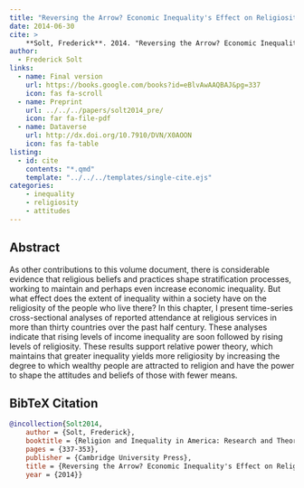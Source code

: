 ```yaml
---
title: "Reversing the Arrow? Economic Inequality's Effect on Religiosity"
date: 2014-06-30
cite: >
    **Solt, Frederick**. 2014. "Reversing the Arrow? Economic Inequality's Effect on Religiosity." In _Religion and Inequality in America: Research and Theory on Religion's Role in Stratification_, L. Keister and D. Sherkat, eds., Cambridge: Cambridge University Press.
author:
  - Frederick Solt
links:
  - name: Final version
    url: https://books.google.com/books?id=eBlvAwAAQBAJ&pg=337
    icon: fas fa-scroll
  - name: Preprint
    url: ../../../papers/solt2014_pre/
    icon: far fa-file-pdf
  - name: Dataverse
    url: http://dx.doi.org/10.7910/DVN/X0AOON
    icon: fas fa-table
listing:
  - id: cite
    contents: "*.qmd"
    template: "../../../templates/single-cite.ejs"
categories:
    - inequality
    - religiosity
    - attitudes
---
```


:::{#cite}
:::

## Abstract
As other contributions to this volume document, there is considerable evidence that religious beliefs and practices shape stratification processes, working to maintain and perhaps even increase economic inequality.  But what effect does the extent of inequality within a society have on the religiosity of the people who live there?  In this chapter, I present time-series cross-sectional analyses of reported attendance at religious services in more than thirty countries over the past half century.  These analyses indicate that rising levels of income inequality are soon followed by rising levels of religiosity.  These results support relative power theory, which maintains that greater inequality yields more religiosity by increasing the degree to which wealthy people are attracted to religion and have the power to shape the attitudes and beliefs of those with fewer means.

## BibTeX Citation
```bibtex
@incollection{Solt2014,
	author = {Solt, Frederick},
	booktitle = {Religion and Inequality in America: Research and Theory on Religion's Role in Stratification},
	pages = {337-353},
	publisher = {Cambridge University Press},
	title = {Reversing the Arrow? Economic Inequality's Effect on Religiosity},
	year = {2014}}
```


